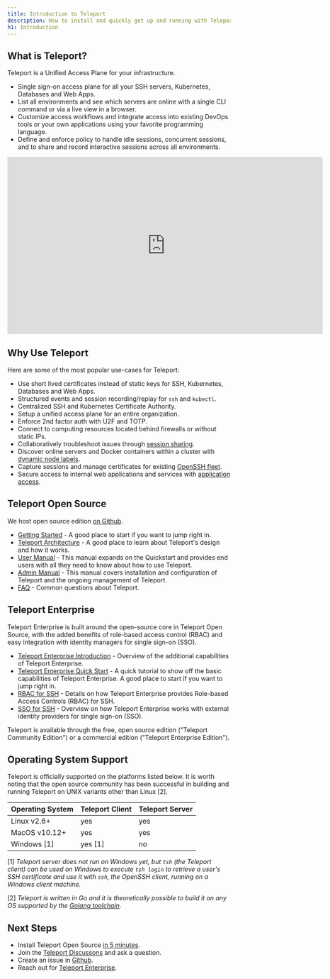 ```yaml
---
title: Introduction to Teleport
description: How to install and quickly get up and running with Teleport to set up SSH and Kubernetes access to cloud environments.
h1: Introduction
---
```


## What is Teleport?

Teleport is a Unified Access Plane for your infrastructure.

* Single sign-on access plane for all your SSH servers, Kubernetes, Databases and Web Apps.
* List all environments and see which servers are online with a single CLI command or via a live view in a browser.
* Customize access workflows and integrate access into existing DevOps tools or your own applications using your favorite programming language.
* Define and enforce policy to handle idle sessions, concurrent sessions, and to share and record interactive sessions across all environments.

<iframe  width="712" height="400" src="https://www.youtube-nocookie.com/embed/0HlyGk8dihM?rel=0&modestbranding=1" frameBorder="0" allow="accelerometer; autoplay; encrypted-media; gyroscope; picture-in-picture" allowFullScreen></iframe>

## Why Use Teleport

Here are some of the most popular use-cases for Teleport:

* Use short lived certificates instead of static keys for SSH, Kubernetes, Databases and Web Apps.
* Structured events and session recording/replay for `ssh` and `kubectl`.
* Centralized SSH and Kubernetes Certificate Authority.
* Setup a unified access plane for an entire organization.
* Enforce 2nd factor auth with U2F and TOTP.
* Connect to computing resources located behind firewalls or without static IPs.
* Collaboratively troubleshoot issues through [session sharing](user-manual.mdx#sharing-sessions).
* Discover online servers and Docker containers within a cluster with [dynamic node labels](admin-guide.mdx#labeling-nodes-and-applications).
* Capture sessions and manage certificates for existing [OpenSSH fleet](openssh-teleport.mdx).
* Secure access to internal web applications and services with [application access](application-access.mdx).

## Teleport Open Source

We host open source edition [on Github](https://github.com/gravitational/teleport).

- [Getting Started](getting-started.mdx) - A good place to start if you want to jump right in.
- [Teleport Architecture](architecture/overview.mdx) - A good place to learn about Teleport's design and how it works.
- [User Manual](user-manual.mdx) - This manual expands on the Quickstart and
  provides end users with all they need to know about how to use Teleport.
- [Admin Manual](admin-guide.mdx) - This manual covers installation and
  configuration of Teleport and the ongoing management of Teleport.
- [FAQ](faq.mdx) - Common questions about Teleport.

## Teleport Enterprise

Teleport Enterprise is built around the open-source core in Teleport Open Source,
with the added benefits of role-based access control (RBAC) and easy
integration with identity managers for single sign-on (SSO).

- [Teleport Enterprise Introduction](enterprise/introduction.mdx) - Overview of the additional capabilities of Teleport Enterprise.
- [Teleport Enterprise Quick Start](enterprise/quickstart-enterprise.mdx) - A quick tutorial to show off the basic capabilities of Teleport Enterprise.
A good place to start if you want to jump right in.
- [RBAC for SSH](enterprise/ssh-rbac.mdx) - Details on how Teleport Enterprise provides Role-based Access Controls (RBAC) for SSH.
- [SSO for SSH](enterprise/sso/ssh-sso.mdx) - Overview on how Teleport Enterprise works with external identity providers for single sign-on (SSO).


Teleport is available through the free, open source edition ("Teleport Community Edition")
or a commercial edition ("Teleport Enterprise Edition").

## Operating System Support

Teleport is officially supported on the platforms listed below. It is worth noting
that the open source community has been successful in building and running Teleport on
UNIX variants other than Linux [2].

Operating System      |  Teleport Client   | Teleport Server
----------------------|--------------------|-----------------
Linux v2.6+           |  yes               | yes
MacOS v10.12+         |  yes               | yes
Windows [1]           |  yes [1]           | no

[1] _Teleport server does not run on Windows yet, but `tsh` (the Teleport client)
  can be used on Windows to execute `tsh login` to retrieve a user's SSH
  certificate and use it with `ssh`, the OpenSSH client, running on a Windows
  client machine._

[2] _Teleport is written in Go and it is theoretically possible to build it on
    any OS supported by the [Golang toolchain](https://github.com/golang/go/wiki/MinimumRequirements)_.

## Next Steps

* Install Teleport Open Source [in 5 minutes](getting-started.mdx).
* Join the [Teleport Discussons](https://github.com/gravitational/teleport/discussions) and ask a question.
* Create an issue in [Github](https://github.com/gravitational/teleport/).
* Reach out for [Teleport Enterprise](https://goteleport.com/get-started).
